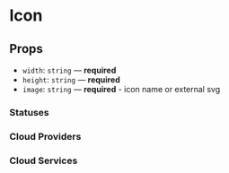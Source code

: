 
<Meta title="Components/Icon" component={Icon} />

# Icon

## Props

- `width`: `string` — **required**
- `height`: `string` — **required**
- `image`: `string` — **required** - icon name or external svg

### Statuses

<Preview>
  <Story name="statues">
    <Flex justifyContent="space-evenly">
      <Icon width="1.5rem" height="1.5rem" image="STATUS_ENABLED"></Icon>
      <Icon width="1.5rem" height="1.5rem" image="STATUS_DISABLED"></Icon>
      <Icon width="1.5rem" height="1.5rem" image="STATUS_WARNING"></Icon>
    </Flex>
  </Story>
</Preview>

### Cloud Providers

<Preview>
  <Story name="cloud providers">
    <Flex justifyContent="space-evenly">
      <Icon width="1.5rem" height="1.5rem" image="WINDOWS"></Icon>
      <Icon width="1.5rem" height="1.5rem" image="LINUX"></Icon>
    </Flex>
  </Story>
</Preview>

### Cloud Services

<Preview>
  <Story name="cloud services">
    <Flex justifyContent="space-evenly">
      <Icon width="1.5rem" height="1.5rem" image="AWS_ASG"></Icon>
      <Icon width="1.5rem" height="1.5rem" image="AWS_EC2"></Icon>
      <Icon width="1.5rem" height="1.5rem" image="AWS_RDS"></Icon>
      <Icon width="1.5rem" height="1.5rem" image="AZURE_VM"></Icon>
      <Icon width="1.5rem" height="1.5rem" image="AZURE_VM_SCALE_SETS"></Icon>
      <Icon width="1.5rem" height="1.5rem" image="AZURE_SQL_SERVER"></Icon>
      <Icon width="1.5rem" height="1.5rem" image="AZURE_SQL_DATABASE"></Icon>
    </Flex>
  </Story>
</Preview>
